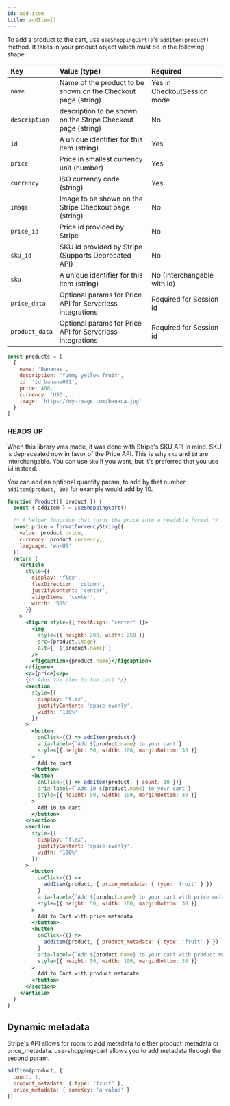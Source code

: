 ```yaml
---
id: add-item
title: addItem()
---
```



To add a product to the cart, use `useShoppingCart()`'s `addItem(product)` method. It takes in your product object which must be in the following shape:

| Key            | Value (type)                                                  | Required                    |
| :------------- | :------------------------------------------------------------ | :-------------------------- |
| `name`         | Name of the product to be shown on the Checkout page (string) | Yes in CheckoutSession mode |
| `description`  | description to be shown on the Stripe Checkout page (string)  | No                          |
| `id `          | A unique identifier for this item (string)                    | Yes                         |
| `price`        | Price in smallest currency unit (number)                      | Yes                         |
| `currency`     | ISO currency code (string)                                    | Yes                         |
| `image`        | Image to be shown on the Stripe Checkout page (string)        | No                          |
| `price_id`     | Price id provided by Stripe                                   | No                          |
| `sku_id `      | SKU id provided by Stripe (Supports Deprecated API)           | No                          |
| `sku`          | A unique identifier for this item (string)                    | No (Interchangable with id) |
| `price_data`   | Optional params for Price API for Serverless integrations     | Required for Session id     |
| `product_data` | Optional params for Price API for Serverless integrations     | Required for Session id     |

```js
const products = [
  {
    name: 'Bananas',
    description: 'Yummy yellow fruit',
    id: 'id_banana001',
    price: 400,
    currency: 'USD',
    image: 'https://my-image.com/banana.jpg'
  }
]
```

### HEADS UP

When this library was made, it was done with Stripe's SKU API in mind. SKU is depreceated now in favor
of the Price API. This is why `sku` and `id` are interchangable. You can use `sku` if you want, but it's preferred
that you use `id` instead.

You can add an optional quantity param, to add by that number. `addItem(product, 10)` for example would add by 10.

<CartDisplayWrapper>
  <AddItem
    product={{
      name: 'Bananas',
      id: 'id_GBJ2Ep8246qeeT',
      price: 400,
      image:
        'https://images.unsplash.com/photo-1574226516831-e1dff420e562?ixlib=rb-1.2.1&ixid=eyJhcHBfaWQiOjEyMDd9&auto=format&fit=crop&w=1050&q=80',
      currency: 'USD'
    }}
  />
</CartDisplayWrapper>

```jsx
function Product({ product }) {
  const { addItem } = useShoppingCart()

  /* A helper function that turns the price into a readable format */
  const price = formatCurrencyString({
    value: product.price,
    currency: product.currency,
    language: 'en-US'
  })
  return (
    <article
      style={{
        display: 'flex',
        flexDirection: 'column',
        justifyContent: 'center',
        alignItems: 'center',
        width: '50%'
      }}
    >
      <figure style={{ textAlign: 'center' }}>
        <img
          style={{ height: 200, width: 250 }}
          src={product.image}
          alt={` ${product.name}`}
        />
        <figcaption>{product.name}</figcaption>
      </figure>
      <p>{price}</p>
      {/* Adds the item to the cart */}
      <section
        style={{
          display: 'flex',
          justifyContent: 'space-evenly',
          width: '100%'
        }}
      >
        <button
          onClick={() => addItem(product)}
          aria-label={`Add ${product.name} to your cart`}
          style={{ height: 50, width: 100, marginBottom: 30 }}
        >
          Add to cart
        </button>
        <button
          onClick={() => addItem(product, { count: 10 })}
          aria-label={`Add 10 ${product.name} to your cart`}
          style={{ height: 50, width: 100, marginBottom: 30 }}
        >
          Add 10 to cart
        </button>
      </section>
      <section
        style={{
          display: 'flex',
          justifyContent: 'space-evenly',
          width: '100%'
        }}
      >
        <button
          onClick={() =>
            addItem(product, { price_metadata: { type: 'fruit' } })
          }
          aria-label={`Add ${product.name} to your cart with price metadata`}
          style={{ height: 50, width: 100, marginBottom: 30 }}
        >
          Add to Cart with price metadata
        </button>
        <button
          onClick={() =>
            addItem(product, { product_metadata: { type: 'fruit' } })
          }
          aria-label={`Add ${product.name} to your cart with product metadata`}
          style={{ height: 50, width: 100, marginBottom: 30 }}
        >
          Add to Cart with product metadata
        </button>
      </section>
    </article>
  )
}
```

## Dynamic metadata

Stripe's API allows for room to add metadata to either product_metadata or price_metadata.
use-shopping-cart allows you to add metadata through the second param.

```jsx
addItem(product, {
  count: 1,
  product_metadata: { type: 'fruit' },
  price_metadata: { someKey: 'a value' }
})
```

